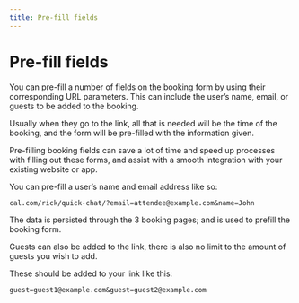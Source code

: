 ```yaml
---
title: Pre-fill fields
---
```


# Pre-fill fields

You can pre-fill a number of fields on the booking form by using their corresponding URL parameters. This can include the user’s name, email, or guests to be added to the booking.

Usually when they go to the link, all that is needed will be the time of the booking, and the form will be pre-filled with the information given.

Pre-filling booking fields can save a lot of time and speed up processes with filling out these forms, and assist with a smooth integration with your existing website or app.

You can pre-fill a user’s name and email address like so:
```text
cal.com/rick/quick-chat/?email=attendee@example.com&name=John
```
The data is persisted through the 3 booking pages; and is used to prefill the booking form.

Guests can also be added to the link, there is also no limit to the amount of guests you wish to add.

These should be added to your link like this:
```text
guest=guest1@example.com&guest=guest2@example.com
```
